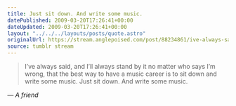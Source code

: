 ```yaml
---
title: Just sit down. And write some music.
datePublished: 2009-03-20T17:26:41+00:00
dateUpdated: 2009-03-20T17:26:41+00:00
layout: "../../../layouts/posts/quote.astro"
originalUrl: https://stream.anglepoised.com/post/88234861/ive-always-said-and-ill-always-stand-by-it-no
source: tumblr stream
---
```


> I&rsquo;ve always said, and I&rsquo;ll always stand by it no matter who says I&rsquo;m wrong, that the best way to have a music career is to sit down and write some music. Just sit down. And write some music.

— <cite>A friend</cite>
